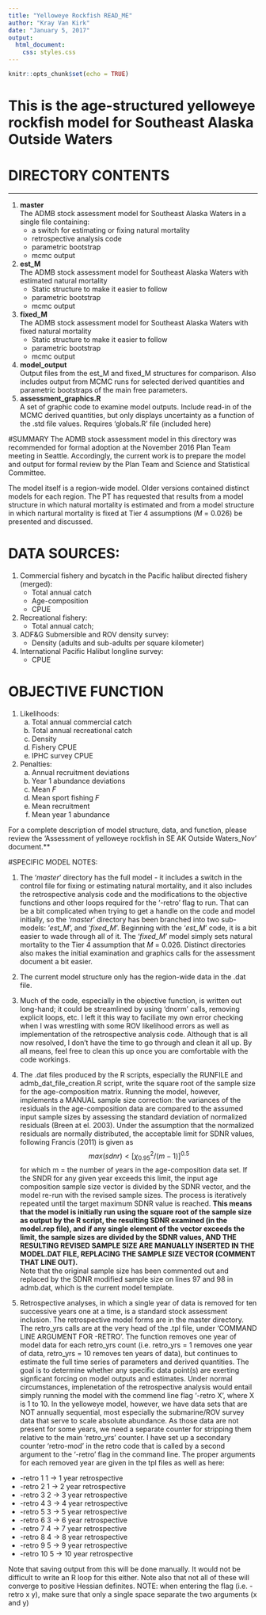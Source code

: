 ```yaml
---
title: "Yelloweye Rockfish READ_ME"
author: "Kray Van Kirk"
date: "January 5, 2017"
output: 
  html_document:
    css: styles.css
---
```


```r
knitr::opts_chunk$set(echo = TRUE)
```
# This is the age-structured yelloweye rockfish model for Southeast Alaska Outside Waters  
# DIRECTORY CONTENTS
<hr>  
1.  **master**   
      The ADMB stock assessment model for Southeast Alaska Waters in a single file containing:  
      * a switch for estimating or fixing natural mortality  
      * retrospective analysis code
      * parametric bootstrap
      * mcmc output
2.  **est_M**   
      The ADMB stock assessment model for Southeast Alaska Waters with estimated natural mortality  
      * Static structure to make it easier to follow
      * parametric bootstrap 
      * mcmc output
3.  **fixed_M**   
      The ADMB stock assessment model for Southeast Alaska Waters with fixed natural mortality  
      * Static structure to make it easier to follow
      * parametric bootstrap 
      * mcmc output 
4.  **model_output**  
      Output files from the est_M and fixed_M structures for comparison. Also includes output from MCMC runs for selected derived quantities and parametric bootstraps of the main free parameters.  
5.  **assessment_graphics.R**  
      A set of graphic code to examine model outputs. Include read-in of the MCMC derived quantities, but only displays uncertainty as a function of the .std file values. Requires  'globals.R' file (included here)

#SUMMARY
The ADMB stock assessment model in this directory was recommended for formal adoption at the November 2016 Plan Team meeting in Seattle. Accordingly, the current work is to prepare the model and output for formal review by the Plan Team and Science and Statistical Committee.

The model itself is a region-wide model. Older versions contained distinct models for each region. The PT has requested that results from a model structure in which natural mortality is estimated and from a model structure in which nartural mortality is fixed at Tier 4 assumptions (*M* = 0.026) be presented and discussed.  

# DATA SOURCES:  
1. Commercial fishery and bycatch in the Pacific halibut directed fishery (merged):  
    * Total annual catch
    * Age-composition 
    * CPUE

2. Recreational fishery:  
    * Total annual catch;  

3. ADF&G Submersible and ROV density survey:  
    * Density (adults and sub-adults per square kilometer)  

4. International Pacific Halibut longline survey:  
    * CPUE

# OBJECTIVE FUNCTION  
1. Likelihoods:  
    a. Total annual commercial catch  
    b. Total annual recreational catch  
    c. Density  
    d. Fishery CPUE  
    e. IPHC survey CPUE  

2. Penalties:  
    a. Annual recruitment deviations  
    b. Year 1 abundance deviations  
    c. Mean *F*  
    d. Mean sport fishing *F*
    e. Mean recruitment  
    f. Mean year 1 abundance  

For a complete description of model structure, data, and function, please review the 'Assessment of yelloweye rockfish in SE AK Outside Waters_Nov' document.**


#SPECIFIC MODEL NOTES:  

1. The '*master*' directory has the full model - it includes a switch in the control file for fixing or estimating natural mortality, and it also includes the retrospective analysis code and the modifications to the objective functions and other loops required for the '-retro' flag to run. That can be a bit complicated when trying to get a handle on the code and model initially, so the '*master*' directory has been branched into two sub-models: '*est_M*', and '*fixed_M*'. Beginning with the '*est_M*' code, it is a bit easier to wade through all of it. The '*fixed_M*' model simply sets natural mortality to the Tier 4 assumption that *M* = 0.026. Distinct directories also makes the initial examination and graphics calls for the assessment document a bit easier.  

2. The current model structure only has the region-wide data  in the .dat file. 

3. Much of the code, especially in the objective function, is written out long-hand; it could be streamlined by using 'dnorm' calls, removing explicit loops, etc. I left it this way to faciliate my own error checking when I was wrestling with some ROV likelihood errors as well as implementation of the retrospective analysis code. Although that is all now resolved, I don't have the time to go through and clean it all up. By all means, feel free to clean this up once you are comfortable with the code workings.  


4. The .dat files produced by the R scripts, especially the RUNFILE and admb_dat_file_creation.R script, write the square root of the sample size for the age-composition matrix. Running the model, however, implements a MANUAL sample size correction: the variances of the residuals in the age-composition data are compared to the assumed input sample sizes by assessing the standard deviation of normalized residuals (Breen at el. 2003). Under the assumption that the normalized residuals are normally distributed, the acceptable limit for SDNR values, following Francis (2011) is given as
$$max(sdnr)<[\chi_{0.95}^2/(m-1)]^{0.5}$$
for which m = the number of years in the age-composition data set. If the SNDR for any given year exceeds this limit, the input age composition sample size vector is divided by the SDNR vector, and the model re-run with the revised sample sizes. The process is iteratively repeated until the target maximum SDNR value is reached. **This means that the model is initially run using the square root of the sample size as output by the R script, the resulting SDNR examined (in the model.rep file), and if any single element of the vector exceeds the limit, the sample sizes are divided by the SDNR values, AND THE RESULTING REVISED SAMPLE SIZE ARE MANUALLY INSERTED IN THE MODEL.DAT FILE, REPLACING THE SAMPLE SIZE VECTOR (COMMENT THAT LINE OUT).**   
Note that the original sample size has been commented out and replaced by the SDNR modified sample size on lines 97 and 98 in admb\yelloweye.dat, which is the current model template.  

5. Retrospective analyses, in which a single year of data is removed for ten successive years one at a time, is a standard stock assessment inclusion. The retrospective model forms are in the master directory. The retro_yrs calls are at the very head of the .tpl file, under 'COMMAND LINE ARGUMENT FOR -RETRO'. The function removes one year of model data for each retro_yrs count (i.e. retro_yrs = 1 removes one year of data, retro_yrs = 10 removes ten years of data), but continues to estimate the full time series of parameters and derived quantities. The goal is to determine whether any specific data point(s) are exerting signficant forcing on model outputs and estimates. Under normal circumstances, implenetation of the retrospective analysis would entail simply running the model with the commend line flag '-retro X', where X is 1 to 10. In the yelloweye model, however, we have data sets that are NOT annually sequential, most especially the submarine/ROV survey data that serve to scale absolute abundance. As those data are not present for some years, we need a separate counter for stripping them relative to the main 'retro_yrs' counter.
I have set up a secondary counter 'retro-mod' in the retro code that is called by a second argument to the '-retro' flag in the command line. The proper arguments for each removed year are given in the tpl files as well as here:  
 

  + -retro 1   1  -> 1 year retrospective  
  + -retro 2   1  -> 2 year retrospective  
  + -retro 3   2  -> 3 year retrospective  
  + -retro 4   3  -> 4 year retrospective  
  + -retro 5   3  -> 5 year retrospective  
  + -retro 6   3  -> 6 year retrospective  
  + -retro 7   4  -> 7 year retrospective  
  + -retro 8   4  -> 8 year retrospective  
  + -retro 9   5  -> 9 year retrospective  
  + -retro 10  5  -> 10 year retrospective  

Note that saving output from this will be done manually. It would not be difficult to write an R loop for this either. Note also that not all of these will converge to positive Hessian definites. NOTE: when entering the flag (i.e. -retro x y), make sure that only a single space separate the two arguments (x and y)
  












